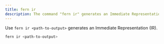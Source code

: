 ```yaml
---
title: fern ir
description: The command "fern ir" generates an Immediate Representation (IR).
---
```


Use `fern ir <path-to-output>` generates an Immediate Representation (IR).

```bash
fern ir <path-to-output>
```